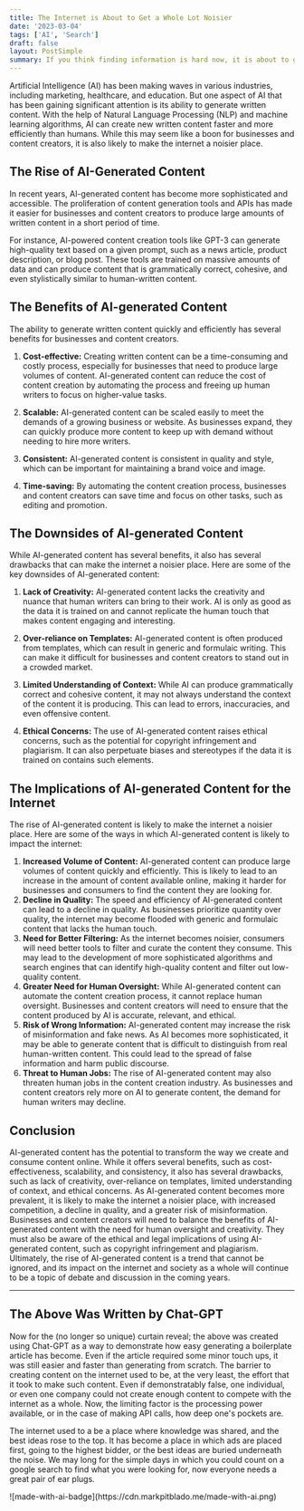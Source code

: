 ```yaml
---
title: The Internet is About to Get a Whole Lot Noisier
date: '2023-03-04'
tags: ['AI', 'Search']
draft: false
layout: PostSimple
summary: If you think finding information is hard now, it is about to get a whole lot harder. Artificial intelligence can create content at a scale that we haven't seen before, and a lot of it is going to be nothing but noise.
---
```


Artificial Intelligence (AI) has been making waves in various industries, including marketing, healthcare, and education. But one aspect of AI that has been gaining significant attention is its ability to generate written content. With the help of Natural Language Processing (NLP) and machine learning algorithms, AI can create new written content faster and more efficiently than humans. While this may seem like a boon for businesses and content creators, it is also likely to make the internet a noisier place.

## The Rise of AI-Generated Content

In recent years, AI-generated content has become more sophisticated and accessible. The proliferation of content generation tools and APIs has made it easier for businesses and content creators to produce large amounts of written content in a short period of time.

For instance, AI-powered content creation tools like GPT-3 can generate high-quality text based on a given prompt, such as a news article, product description, or blog post. These tools are trained on massive amounts of data and can produce content that is grammatically correct, cohesive, and even stylistically similar to human-written content.

## The Benefits of AI-generated Content

The ability to generate written content quickly and efficiently has several benefits for businesses and content creators.

1. **Cost-effective:** Creating written content can be a time-consuming and costly process, especially for businesses that need to produce large volumes of content. AI-generated content can reduce the cost of content creation by automating the process and freeing up human writers to focus on higher-value tasks.

2. **Scalable:** AI-generated content can be scaled easily to meet the demands of a growing business or website. As businesses expand, they can quickly produce more content to keep up with demand without needing to hire more writers.

3. **Consistent:** AI-generated content is consistent in quality and style, which can be important for maintaining a brand voice and image.

4. **Time-saving:** By automating the content creation process, businesses and content creators can save time and focus on other tasks, such as editing and promotion.

## The Downsides of AI-generated Content

While AI-generated content has several benefits, it also has several drawbacks that can make the internet a noisier place. Here are some of the key downsides of AI-generated content:

1. **Lack of Creativity:** AI-generated content lacks the creativity and nuance that human writers can bring to their work. AI is only as good as the data it is trained on and cannot replicate the human touch that makes content engaging and interesting.

2. **Over-reliance on Templates:** AI-generated content is often produced from templates, which can result in generic and formulaic writing. This can make it difficult for businesses and content creators to stand out in a crowded market.

3. **Limited Understanding of Context:** While AI can produce grammatically correct and cohesive content, it may not always understand the context of the content it is producing. This can lead to errors, inaccuracies, and even offensive content.

4. **Ethical Concerns:** The use of AI-generated content raises ethical concerns, such as the potential for copyright infringement and plagiarism. It can also perpetuate biases and stereotypes if the data it is trained on contains such elements.

## The Implications of AI-generated Content for the Internet

The rise of AI-generated content is likely to make the internet a noisier place. Here are some of the ways in which AI-generated content is likely to impact the internet:

1. **Increased Volume of Content:** AI-generated content can produce large volumes of content quickly and efficiently. This is likely to lead to an increase in the amount of content available online, making it harder for businesses and consumers to find the content they are looking for.
2. **Decline in Quality:** The speed and efficiency of AI-generated content can lead to a decline in quality. As businesses prioritize quantity over quality, the internet may become flooded with generic and formulaic content that lacks the human touch.
3. **Need for Better Filtering:** As the internet becomes noisier, consumers will need better tools to filter and curate the content they consume. This may lead to the development of more sophisticated algorithms and search engines that can identify high-quality content and filter out low-quality content.
4. **Greater Need for Human Oversight:** While AI-generated content can automate the content creation process, it cannot replace human oversight. Businesses and content creators will need to ensure that the content produced by AI is accurate, relevant, and ethical.
5. **Risk of Wrong Information:** AI-generated content may increase the risk of misinformation and fake news. As AI becomes more sophisticated, it may be able to generate content that is difficult to distinguish from real human-written content. This could lead to the spread of false information and harm public discourse.
6. **Threat to Human Jobs:** The rise of AI-generated content may also threaten human jobs in the content creation industry. As businesses and content creators rely more on AI to generate content, the demand for human writers may decline.

## Conclusion

AI-generated content has the potential to transform the way we create and consume content online. While it offers several benefits, such as cost-effectiveness, scalability, and consistency, it also has several drawbacks, such as lack of creativity, over-reliance on templates, limited understanding of context, and ethical concerns. As AI-generated content becomes more prevalent, it is likely to make the internet a noisier place, with increased competition, a decline in quality, and a greater risk of misinformation. Businesses and content creators will need to balance the benefits of AI-generated content with the need for human oversight and creativity. They must also be aware of the ethical and legal implications of using AI-generated content, such as copyright infringement and plagiarism. Ultimately, the rise of AI-generated content is a trend that cannot be ignored, and its impact on the internet and society as a whole will continue to be a topic of debate and discussion in the coming years.

<hr></hr>

## The Above Was Written by Chat-GPT

Now for the (no longer so unique) curtain reveal; the above was created using Chat-GPT as a way to demonstrate how easy generating a boilerplate article has become. Even if the article required some minor touch ups, it was still easier and faster than generating from scratch. The barrier to creating content on the internet used to be, at the very least, the effort that it took to make such content. Even if demonstratably false, one individual, or even one company could not create enough content to compete with the internet as a whole. Now, the limiting factor is the processing power available, or in the case of making API calls, how deep one's pockets are.

The internet used to a be a place where knowledge was shared, and the best ideas rose to the top. It has become a place in which ads are placed first, going to the highest bidder, or the best ideas are buried underneath the noise. We may long for the simple days in which you could count on a google search to find what you were looking for, now everyone needs a great pair of ear plugs.

<div className="w-1/12">![made-with-ai-badge](https://cdn.markpitblado.me/made-with-ai.png)</div>
